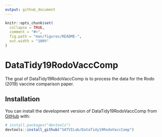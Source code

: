 ```yaml
---
output: github_document
---
```


<!-- README.md is generated from README.Rmd. Please edit that file -->

```r
knitr::opts_chunk$set(
  collapse = TRUE,
  comment = "#>",
  fig.path = "man/figures/README-",
  out.width = "100%"
)
```

# DataTidy19RodoVaccComp

<!-- badges: start -->
<!-- badges: end -->

The goal of DataTidy19RodoVaccComp is to process the data for the Rodo (2019) vaccine comparison paper.

## Installation

You can install the development version of DataTidy19RodoVaccComp from [GitHub](https://github.com/) with:

``` r
# install.packages("devtools")
devtools::install_github("SATVILab/DataTidy19RodoVaccComp")
```


